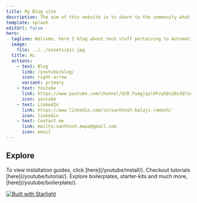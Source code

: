```yaml
---
title: My Blog site
description: The aim of this website is to share to the community what I have learned during the past years
template: splash
editUrl: false
hero:
  tagline: Welcome, here I blog about tech stuff pertaining to Automation and IT fields. This site serves as a companion website of my youtube channel
  image:
    file: ../../assets/pic.jpg
  title: Hi
  actions:
    - text: Blog
      link: /youtube/blog/
      icon: right-arrow
      variant: primary
    - text: Youtube
      link: https://www.youtube.com/channel/UCR_Fuegjqal0Fvy6En2Bs3Q?sub_confirmation=1
      icon: youtube
    - text: LinkedIn
      link: https://www.linkedin.com/in/santhosh-balaji-ramesh/
      icon: linkedin
    - text: Contact me
      link: mailto:santhosh.mwpa@gmail.com
      icon: email
---
```



## Explore

<CardGrid>
	<Card title="Installations" icon="setting" >
		To view installation guides, click [here](/youtube/install/).
	</Card>
  <Card title="Tutorials" icon="rocket" >
		Checkout tutorials [here](/youtube/tutorial/).
	</Card>
  <Card title="Boilerplates" icon="document" >
		Explore boilerplates, starter-kits and much more, [here](/youtube/boilerplate/).
	</Card>
</CardGrid>

[![Built with Starlight](https://astro.badg.es/v2/built-with-starlight/tiny.svg)](https://starlight.astro.build)
